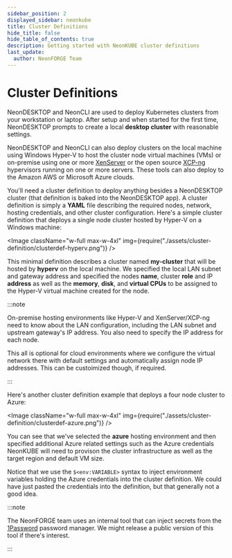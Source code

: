 ```yaml
---
sidebar_position: 2
displayed_sidebar: neonkube
title: Cluster Definitions
hide_title: false
hide_table_of_contents: true
description: Getting started with NeonKUBE cluster definitions
last_update:
  author: NeonFORGE Team
---
```



# Cluster Definitions

NeonDESKTOP and NeonCLI are used to deploy Kubernetes clusters from your
workstation or laptop. After setup and when started for the first time,
NeonDESKTOP prompts to create a local **desktop cluster** with reasonable
settings.

NeonDESKTOP and NeonCLI can also deploy clusters on the local machine using
Windows Hyper-V to host the cluster node virtual machines (VMs) or on-premise
using one or more [XenServer](https://xenserver.com) or the open source
[XCP-ng](https://xcp-ng.org) hypervisors running on one or more servers. These
tools can also deploy to the Amazon AWS or Microsoft Azure clouds.

You'll need a cluster definition to deploy anything besides a NeonDESKTOP
cluster (that definition is baked into the NeonDESKTOP app). A cluster
definition is simply a **YAML** file describing the required nodes, network,
hosting credentials, and other cluster configuration. Here's a simple cluster
definition that deploys a single node cluster hosted by Hyper-V on a Windows
machine:

<Image
  className="w-full max-w-4xl"
  img={require("./assets/cluster-definition/clusterdef-hyperv.png")}
/>

This minimal definition describes a cluster named **my-cluster** that will be
hosted by **hyperv** on the local machine. We specified the local LAN subnet and
gateway address and specified the nodes **name**, cluster **role** and IP
**address** as well as the **memory**, **disk**, and **virtual CPUs** to be
assigned to the Hyper-V virtual machine created for the node.

:::note

On-premise hosting environments like Hyper-V and XenServer/XCP-ng need to know
about the LAN configuration, including the LAN subnet and upstream gateway's IP
address. You also need to specify the IP address for each node.

This all is optional for cloud environments where we configure the virtual
network there with default settings and automatically assign node IP addresses.
This can be custoimized though, if required.

:::

Here's another cluster definition example that deploys a four node cluster to
Azure:

<Image
  className="w-full max-w-4xl"
  img={require("./assets/cluster-definition/clusterdef-azure.png")}
/>

You can see that we've selected the **azure** hosting environment and then
specified additional Azure related settings such as the Azure credentials
NeonKUBE will need to provison the cluster infrastructure as well as the target
region and default VM size.

Notice that we use the `$<env:VARIABLE>` syntax to inject environment variables
holding the Azure credentials into the cluster definition. We could have just
pasted the credentials into the definition, but that generally not a good idea.

:::note

The NeonFORGE team uses an internal tool that can inject secrets from the
[1Password](https://1password.com/) password manager. We might release a public
version of this tool if there's interest.

:::
